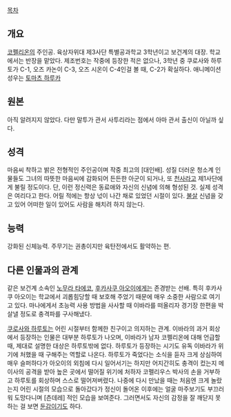 [[목차]]
== 개요 ==
[[코펠리온]]의 주인공. 육상자위대 제3사단 특별공과학교 3학년이고 보건계의 대장. 학교에서는 반장을 맡았다. 
제조번호는 작중에 등장한 적은 없으나, 3학년 중 쿠로사와 하루토가 C-1, 오즈 카논이 C-3, 오즈 시온이 C-4인걸 볼 때, C-2가 확실하다.
애니메이션 성우는 [[토마츠 하루카]]

== 원본 ==
아직 알려지지 않았다. 다만 말투가 관서 사투리라는 점에서 아마 관서 출신이 아닐까 싶다.

== 성격 ==
마음씨 착하고 밝은 전형적인 주인공이며 작중 최고의 [대인배]. 성질 더러운 청소계 인물들도 그녀의 따뜻한 마음씨에 감화되어 든든한 아군이 되거나, 또 [[천사]]라고 제1사단에게 불릴 정도이다. 단, 이런 정신력은 동료애와 자신의 신념에 의해 형성된 것. 실제 성격은 여리다고 한다. 어릴 적에는 항상 넋이 나간 채로 있었던 시절이 있다.
[[불살]] 신념을 갖고 있어 어떠한 일이 있어도 사람을 해치려 하지 않는다. 

== 능력 ==
강화된 신체능력. 주무기는 권총이지만 육탄전에서도 활약하는 편.

== 다른 인물과의 관계 ==
같은 보건계 소속인 [[노무라 타에코]], [[후카사쿠 아오이]]에게는 존경받는 선배. 특히 후카사쿠 아오이는 학교에서 괴롭힘당할 때 보호해 주었기 때문에 매우 소중한 사람으로 여기고 있다. 마나에게서 초능력 사용 방법을 사사할 때 이바라를 떠올리자 경기장 한편을 박살낼 정도로 충격파를 구사해냈다.

[[쿠로사와 하루토]]는 어린 시절부터 함께한 친구이고 의지하는 관계. 이바라의 과거 회상에서 등장하는 인물은 대부분 하루토가 나오며, 이바라가 남자 코펠리온에 대해 언급할 때, 제대로 설명한 대상은 하루토밖에 없다. 하루토가 등장하는 시기도 유독 이바라가 위기에 처했을 때 구해주는 역할로 나온다. 하루토가 죽었다는 소식을 듣자 크게 상심하여 매우 슬퍼하다가 아오이의 외침에 다시 일어서기는 하지만 어지간히도 충격이 컸는지 메이사의 공격을 받아 높은 곳에서 떨어질 위기에 처하자 코펠리우스 박사의 손을 거부하고 하루토를 회상하며 스스로 떨어져버렸다. 나중에 다시 만났을 때는 처음엔 크게 놀랐는지 어린 시절의 모습으로 돌아갔다가 정신이 돌어온 이후에는 얼굴 마주보기도 부끄러워 도망다니며 [츤데레] 적인 모습을 보여준다. 그러면서도 자신의 감정을 잘 깨닫지 못하는 걸 보면 [[둔감]]이기도 하다.
